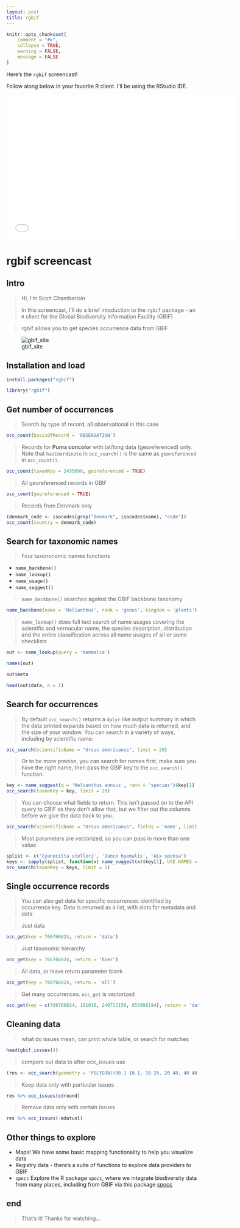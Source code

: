 ```yaml
---
layout: post
title: rgbif
---
```


```r
knitr::opts_chunk$set(
	comment = "#>",
	collapse = TRUE,
	warning = FALSE,
	message = FALSE
)
```

Here's the `rgbif` screencast!

Follow along below in your favorite R client.  I'll be using the RStudio IDE.

<iframe src="//player.vimeo.com/video/127119010" width="600" height="381" frameborder="0" webkitallowfullscreen mozallowfullscreen allowfullscreen></iframe>


rgbif screencast
==========

## Intro

> Hi, I'm Scott Chamberlain

> In this screencast, I'll do a brief intoduction to the `rgbif` package - an `R` client for the Global Biodiversity Information Facility (GBIF)

> rgbif allows you to get species occurrence data from GBIF

![gbif_site](../public/images/gbif.png)

## Installation and load

```r
install.packages("rgbif")
```

```r
library("rgbif")
```

## Get number of occurrences

> Search by type of record, all observational in this case

```r
occ_count(basisOfRecord = 'OBSERVATION')
```

> Records for **Puma concolor** with lat/long data (georeferenced) only. Note that `hasCoordinate` in `occ_search()` is the same as `georeferenced` in `occ_count()`.

```r
occ_count(taxonKey = 2435099, georeferenced = TRUE)
```

> All georeferenced records in GBIF

```r
occ_count(georeferenced = TRUE)
```

> Records from Denmark only

```r
(denmark_code <- isocodes[grep("Denmark", isocodes$name), "code"])
occ_count(country = denmark_code)
```

## Search for taxonomic names

> Four taxononomic names functions

* `name_backbone()`
* `name_lookup()`
* `name_usage()`
* `name_suggest()`

> `name_backbone()` searches against the GBIF backbone taxonomy

```r
name_backbone(name = 'Helianthus', rank = 'genus', kingdom = 'plants')
```

> `name_lookup()` does full text search of name usages covering the scientific and vernacular name, the species description, distribution and the entire classification across all name usages of all or some checklists

```r
out <- name_lookup(query = 'mammalia')
```

```r
names(out)
```

```r
out$meta
```

```r
head(out$data, n = 2)
```

## Search for occurrences

> By default `occ_search()` returns a `dplyr` like output summary in which the data printed expands based on how much data is returned, and the size of your window. You can search in a variety of ways, including by scientific name:

```r
occ_search(scientificName = "Ursus americanus", limit = 20)
```

> Or to be more precise, you can search for names first, make sure you have the right name, then pass the GBIF key to the `occ_search()` function:

```r
key <- name_suggest(q = 'Helianthus annuus', rank = 'species')$key[1]
occ_search(taxonKey = key, limit = 20)
```

> You can choose what fields to return. This isn't passed on to the API query to GBIF as they don't allow that, but we filter out the columns before we give the data back to you.

```r
occ_search(scientificName = "Ursus americanus", fields = 'name', limit = 20)
```

> Most parameters are vectorized, so you can pass in more than one value:

```r
splist <- c('Cyanocitta stelleri', 'Junco hyemalis', 'Aix sponsa')
keys <- sapply(splist, function(x) name_suggest(x)$key[1], USE.NAMES = FALSE)
occ_search(taxonKey = keys, limit = 5)
```

## Single occurrence records

> You can also get data for specific occurrences identified by occurrence key. Data is returned as a list, with slots for metadata and data

> Just data

```r
occ_get(key = 766766824, return = 'data')
```

> Just taxonomic hierarchy

```r
occ_get(key = 766766824, return = 'hier')
```

> All data, or leave return parameter blank

```r
occ_get(key = 766766824, return = 'all')
```

> Get many occurrences. `occ_get` is vectorized

```r
occ_get(key = c(766766824, 101010, 240713150, 855998194), return = 'data')
```

## Cleaning data

> what do issues mean, can print whole table, or search for matches

```r
head(gbif_issues())
```

> compare out data to after occ_issues use

```r
(res <- occ_search(geometry = 'POLYGON((30.1 10.1, 10 20, 20 40, 40 40, 30.1 10.1))', limit = 50))
```

> Keep data only with particular issues

```r
res %>% occ_issues(cdround)
```

> Remove data only with certain issues

```r
res %>% occ_issues(-mdatunl)
```

## Other things to explore

* Maps! We have some basic mapping functionality to help you visualize data
* Registry data - there's a suite of functions to explore data providers to GBIF
* `spocc` Explore the R package `spocc`, where we integrate biodiversity data
from many places, including from GBIF via this package [spocc](https://github.com/ropensci/spocc)

## end

> That's it! Thanks for watching...
